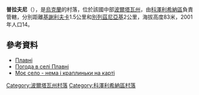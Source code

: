 {{coord|49|25|46|N|33|48|42|E|scale:100000_region:UA|display=title}}

'''普拉夫尼'''（{{lang-uk|Плавні}}），是[[烏克蘭|烏克蘭]]的村落，位於該國中部[[波爾塔瓦州|波爾塔瓦州]]，由[[科澤利希納區|科澤利希納區]]負責管轄，分別距離[[基謝利夫卡_(科澤利希納區)|基謝利夫卡]]1.5公里和[[別列茲尼亞基_(列舍季利夫卡區)|別列茲尼亞基]]2公里，海拔高度83米，2001年人口14。

==參考資料==
* [http://w1.c1.rada.gov.ua/pls/z7503/A005?rdat1=18.11.2015&rf7571=25474 Плавні]
* [http://weather.in.ua/ua/poltavskaja/20790 Погода в селі Плавні] {{Wayback|url=http://weather.in.ua/ua/poltavskaja/20790 |date=20160305103036 }}
* [https://web.archive.org/web/20141105141040/http://www.kozvisti.info/index.php?article=99 Моє село - нема і краплиньки на карті]

{{DEFAULTSORT:Плавні}}
[[Category:波爾塔瓦州村落|Category:波爾塔瓦州村落]]
[[Category:科澤利希納區村落|Category:科澤利希納區村落]]


{{Poltava-geo-stub}}